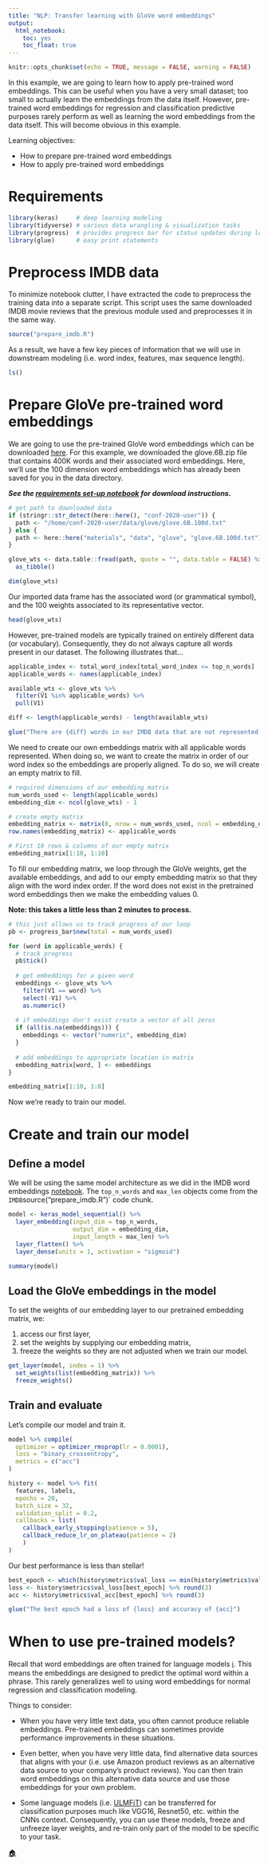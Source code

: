 ```yaml
---
title: "NLP: Transfer learning with GloVe word embeddings"
output:
  html_notebook:
    toc: yes
    toc_float: true
---
```


```r
knitr::opts_chunk$set(echo = TRUE, message = FALSE, warning = FALSE)
```

In this example, we are going to learn how to apply pre-trained word embeddings.
This can be useful when you have a very small dataset; too small to actually
learn the embeddings from the data itself. However, pre-trained word embeddings
for regression and classification predictive purposes rarely perform as well as
learning the word embeddings from the data itself. This will become obvious in
this example.

Learning objectives:

- How to prepare pre-trained word embeddings
- How to apply pre-trained word embeddings

# Requirements

```r
library(keras)     # deep learning modeling
library(tidyverse) # various data wrangling & visualization tasks
library(progress)  # provides progress bar for status updates during long loops
library(glue)      # easy print statements
```

# Preprocess IMDB data

To minimize notebook clutter, I have extracted the code to preprocess the
training data into a separate script. This script uses the same downloaded IMDB
movie reviews that the previous module used and preprocesses it in the same
way.

```r
source("prepare_imdb.R")
```

As a result, we have a few key pieces of information that we will use in
downstream modeling (i.e. word index, features, max sequence length).

```r
ls()
```

# Prepare GloVe pre-trained word embeddings

We are going to use the pre-trained GloVe word embeddings which can be downloaded
[here](https://nlp.stanford.edu/projects/glove/). For this example, we downloaded
the glove.6B.zip file that contains 400K words and their associated word
embeddings. Here, we'll use the 100 dimension word embeddings which has already
been saved for you in the data directory. 

___See the [requirements set-up notebook](http://bit.ly/dl-rqmts) for download instructions.___

```r
# get path to downloaded data
if (stringr::str_detect(here::here(), "conf-2020-user")) {
  path <- "/home/conf-2020-user/data/glove/glove.6B.100d.txt"
} else {
  path <- here::here("materials", "data", "glove", "glove.6B.100d.txt")
}

glove_wts <- data.table::fread(path, quote = "", data.table = FALSE) %>% 
  as_tibble()

dim(glove_wts)
```

Our imported data frame has the associated word (or grammatical symbol), and the
100 weights associated to its representative vector.

```r
head(glove_wts)
```

However, pre-trained models are typically trained on entirely different data (or
vocabulary). Consequently, they do not always capture all words present in our
dataset. The following illustrates that...

```r
applicable_index <- total_word_index[total_word_index <= top_n_words]
applicable_words <- names(applicable_index)

available_wts <- glove_wts %>%
  filter(V1 %in% applicable_words) %>% 
  pull(V1)

diff <- length(applicable_words) - length(available_wts)

glue("There are {diff} words in our IMDB data that are not represented in GloVe")
```

We need to create our own embeddings matrix with all applicable words
represented. When doing so, we want to create the matrix in order of our word
index so the embeddings are properly aligned. To do so, we will create an empty
matrix to fill.

```r
# required dimensions of our embedding matrix
num_words_used <- length(applicable_words)
embedding_dim <- ncol(glove_wts) - 1

# create empty matrix
embedding_matrix <- matrix(0, nrow = num_words_used, ncol = embedding_dim)
row.names(embedding_matrix) <- applicable_words

# First 10 rows & columns of our empty matrix
embedding_matrix[1:10, 1:10]
```

To fill our embedding matrix, we loop through the GloVe weights, get the
available embeddings, and add to our empty embedding matrix so that they align 
with the word index order.  If the word does not exist in the pretrained word
embeddings then we make the embedding values 0.

**Note: this takes a little less than 2 minutes to process.**

```r
# this just allows us to track progress of our loop
pb <- progress_bar$new(total = num_words_used)

for (word in applicable_words) {
  # track progress
  pb$tick()
  
  # get embeddings for a given word
  embeddings <- glove_wts %>%
    filter(V1 == word) %>%
    select(-V1) %>% 
    as.numeric()
  
  # if embeddings don't exist create a vector of all zeros
  if (all(is.na(embeddings))) {
    embeddings <- vector("numeric", embedding_dim)
  }
  
  # add embeddings to appropriate location in matrix
  embedding_matrix[word, ] <- embeddings
}
```

```r
embedding_matrix[1:10, 1:8]
```

Now we're ready to train our model.

# Create and train our model

## Define a model

We will be using the same model architecture as we did in the IMDB word 
embeddings [notebook](http://bit.ly/dl-imdb-embeddings). The `top_n_words` and
`max_len` objects come from the `IMDB `source("prepare_imdb.R")` code chunk.

```r
model <- keras_model_sequential() %>% 
  layer_embedding(input_dim = top_n_words, 
                  output_dim = embedding_dim, 
                  input_length = max_len) %>% 
  layer_flatten() %>% 
  layer_dense(units = 1, activation = "sigmoid")

summary(model)
```

## Load the GloVe embeddings in the model

To set the weights of our embedding layer to our pretrained embedding matrix, 
we:

1. access our first layer,
2. set the weights by supplying our embedding matrix,
3. freeze the weights so they are not adjusted when we train our model.

```r
get_layer(model, index = 1) %>% 
  set_weights(list(embedding_matrix)) %>% 
  freeze_weights()
```

## Train and evaluate

Let's compile our model and train it.

```r
model %>% compile(
  optimizer = optimizer_rmsprop(lr = 0.0001),
  loss = "binary_crossentropy",
  metrics = c("acc")
)

history <- model %>% fit(
  features, labels,
  epochs = 20,
  batch_size = 32,
  validation_split = 0.2,
  callbacks = list(
    callback_early_stopping(patience = 5),
    callback_reduce_lr_on_plateau(patience = 2)
    )
)
```

Our best performance is less than stellar!

```r
best_epoch <- which(history$metrics$val_loss == min(history$metrics$val_loss))
loss <- history$metrics$val_loss[best_epoch] %>% round(3)
acc <- history$metrics$val_acc[best_epoch] %>% round(3)

glue("The best epoch had a loss of {loss} and accuracy of {acc}")
```

# When to use pre-trained models?

Recall that word embeddings are often trained for language models
[ℹ️](http://bit.ly/dl-06#2). This means the embeddings are designed to predict
the optimal word within a phrase. This rarely generalizes well to using word
embeddings for normal regression and classification modeling. 

Things to consider:

- When you have very little text data, you often cannot produce reliable
  embeddings. Pre-trained embeddings can sometimes provide performance
  improvements in these situations.

- Even better, when you have very little data, find alternative data sources
  that aligns with your (i.e. use Amazon product reviews as an alternative
  data source to your company's product reviews). You can then train word
  embeddings on this alternative data source and use those embeddings for your
  own problem.

- Some language models (i.e. [ULMFiT](http://nlp.fast.ai/category/classification.html))
  can be transferred for classification purposes much like VGG16, Resnet50, etc.
  within the CNNs context. Consequently, you can use these models, freeze and
  unfreeze layer weights, and re-train only part of the model to be specific to
  your task.

[🏠](https://github.com/rstudio-conf-2020/dl-keras-tf)